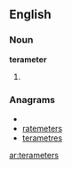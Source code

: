 ==English==

===Noun===
'''terameter'''

# {{plural of|[[terameter]]}}

===Anagrams===
* {{alphagram|aeeemrrstt}}
* [[ratemeters#English|ratemeters]]
* [[terametres#English|terametres]]

[[ar:terameters]]